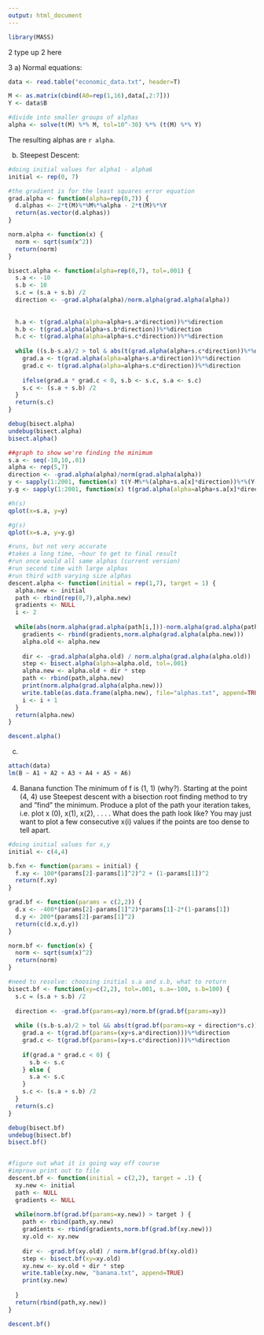 ```yaml
---
output: html_document
---
```


```r
library(MASS)
```

2 type up 2 here


3 a) Normal equations: 
```r
data <- read.table("economic_data.txt", header=T)

M <- as.matrix(cbind(A0=rep(1,16),data[,2:7]))
Y <- data$B

#divide into smaller groups of alphas
alpha <- solve(t(M) %*% M, tol=10^-30) %*% (t(M) %*% Y)
```
The resulting alphas are `r alpha`.

b) Steepest Descent:
```r
#doing initial values for alpha1 - alpha6
initial <- rep(0, 7)

#the gradient is for the least squares error equation
grad.alpha <- function(alpha=rep(0,7)) {
  d.alphas <- 2*t(M)%*%M%*%alpha - 2*t(M)%*%Y
  return(as.vector(d.alphas))
}

norm.alpha <- function(x) {
  norm <- sqrt(sum(x^2))
  return(norm)
}

bisect.alpha <- function(alpha=rep(0,7), tol=.001) {
  s.a <- -10
  s.b <- 10
  s.c = (s.a + s.b) /2
  direction <- -grad.alpha(alpha)/norm.alpha(grad.alpha(alpha))
  
  
  h.a <- t(grad.alpha(alpha=alpha+s.a*direction))%*%direction
  h.b <- t(grad.alpha(alpha+s.b*direction))%*%direction
  h.c <- t(grad.alpha(alpha=alpha+s.c*direction))%*%direction
  
  while ((s.b-s.a)/2 > tol & abs(t(grad.alpha(alpha+s.c*direction))%*%direction) > tol) {
    grad.a <- t(grad.alpha(alpha=alpha+s.a*direction))%*%direction
    grad.c <- t(grad.alpha(alpha=alpha+s.c*direction))%*%direction
    
    ifelse(grad.a * grad.c < 0, s.b <- s.c, s.a <- s.c)
    s.c <- (s.a + s.b) /2  
  }
  return(s.c)
}

debug(bisect.alpha)
undebug(bisect.alpha)
bisect.alpha()

##graph to show we're finding the minimum
s.a <- seq(-10,10,.01)
alpha <- rep(5,7)
direction <- -grad.alpha(alpha)/norm(grad.alpha(alpha))
y <- sapply(1:2001, function(x) t(Y-M%*%(alpha+s.a[x]*direction))%*%(Y-M%*%(alpha+s.a[x]*direction)))
y.g <- sapply(1:2001, function(x) t(grad.alpha(alpha=alpha+s.a[x]*direction))%*%direction)

#h(s)
qplot(x=s.a, y=y)

#g(s)
qplot(x=s.a, y=y.g)

#runs, but not very accurate
#takes a long time, ~hour to get to final result
#run once would all same alphas (current version)
#run second time with large alphas
#run third with varying size alphas
descent.alpha <- function(initial = rep(1,7), target = 1) {
  alpha.new <- initial
  path <- rbind(rep(0,7),alpha.new)
  gradients <- NULL
  i <- 2
  
  while(abs(norm.alpha(grad.alpha(path[i,]))-norm.alpha(grad.alpha(path[i-1,]))) > 0 && norm.alpha(grad.alpha(alpha.new)) > target) {
    gradients <- rbind(gradients,norm.alpha(grad.alpha(alpha.new)))
    alpha.old <- alpha.new
    
    dir <- -grad.alpha(alpha.old) / norm.alpha(grad.alpha(alpha.old))
    step <- bisect.alpha(alpha=alpha.old, tol=.001)
    alpha.new <- alpha.old + dir * step
    path <- rbind(path,alpha.new)
    print(norm.alpha(grad.alpha(alpha.new)))
    write.table(as.data.frame(alpha.new), file="alphas.txt", append=TRUE)
    i <- i + 1
  }
  return(alpha.new)
}

descent.alpha()

```

c)
```r
attach(data)
lm(B ~ A1 + A2 + A3 + A4 + A5 + A6)
```

4. Banana function
The minimum of f is (1, 1) (why?). Starting at the point (4, 4) use Steepest descent with a
bisection root finding method to try and ”find” the minimum. Produce a plot of the path
your iteration takes, i.e. plot x
(0), x(1), x(2), . . . . What does the path look like? You may just
want to plot a few consecutive x(i) values if the points are too dense to tell apart.

```r
#doing initial values for x,y
initial <- c(4,4)

b.fxn <- function(params = initial) {
  f.xy <- 100*(params[2]-params[1]^2)^2 + (1-params[1])^2
  return(f.xy)
}

grad.bf <- function(params = c(2,2)) {
  d.x <- -400*(params[2]-params[1]^2)*params[1]-2*(1-params[1])
  d.y <- 200*(params[2]-params[1]^2)
  return(c(d.x,d.y))
}

norm.bf <- function(x) {
  norm <- sqrt(sum(x)^2)
  return(norm)
}

#need to resolve: choosing initial s.a and s.b, what to return
bisect.bf <- function(xy=c(2,2), tol=.001, s.a=-100, s.b=100) {
  s.c = (s.a + s.b) /2
  
  direction <- -grad.bf(params=xy)/norm.bf(grad.bf(params=xy))
  
  while ((s.b-s.a)/2 > tol && abs(t(grad.bf(params=xy + direction*s.c))%*%direction) > tol) {
    grad.a <- t(grad.bf(params=(xy+s.a*direction)))%*%direction
    grad.c <- t(grad.bf(params=(xy+s.c*direction)))%*%direction
    
    if(grad.a * grad.c < 0) {
      s.b <- s.c
    } else {
      s.a <- s.c
    }
    s.c <- (s.a + s.b) /2  
  }
  return(s.c)
}

debug(bisect.bf)
undebug(bisect.bf)
bisect.bf()


#figure out what it is going way off course
#improve print out to file
descent.bf <- function(initial = c(2,2), target = .1) {
  xy.new <- initial
  path <- NULL
  gradients <- NULL
  
  while(norm.bf(grad.bf(params=xy.new)) > target ) {
    path <- rbind(path,xy.new)
    gradients <- rbind(gradients,norm.bf(grad.bf(xy.new)))
    xy.old <- xy.new
    
    dir <- -grad.bf(xy.old) / norm.bf(grad.bf(xy.old))
    step <- bisect.bf(xy=xy.old)
    xy.new <- xy.old + dir * step
    write.table(xy.new, "banana.txt", append=TRUE)
    print(xy.new)
    
  }
  return(rbind(path,xy.new))
}

descent.bf()

```




